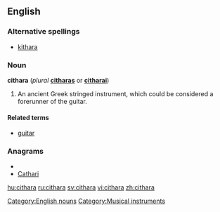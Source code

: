 ==English==

===Alternative spellings===
*[[kithara]]

===Noun===
'''cithara''' (''plural'' '''[[citharas]]''' or '''[[citharai]]''')

# An ancient Greek stringed instrument, which could be considered a forerunner of the guitar.  

====Related terms====
* [[guitar]]

===Anagrams===
* {{alphagram|aachirt}}
* [[Cathari#English|Cathari]]


[[Category:English nouns]]
[[Category:Musical instruments]]

[[hu:cithara]]
[[ru:cithara]]
[[sv:cithara]]
[[vi:cithara]]
[[zh:cithara]]